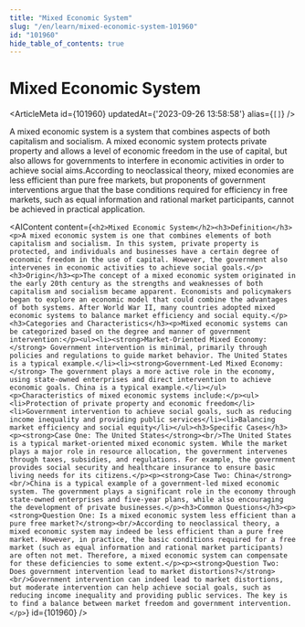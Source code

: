 ```yaml
---
title: "Mixed Economic System"
slug: "/en/learn/mixed-economic-system-101960"
id: "101960"
hide_table_of_contents: true
---
```



# Mixed Economic System

<ArticleMeta id={101960} updatedAt={'2023-09-26 13:58:58'} alias={`[]`} />
<div className='border-solid border-b border-t-0 my-4 border-[var(--ifm-color-gray-300)]' />

A mixed economic system is a system that combines aspects of both capitalism and socialism. A mixed economic system protects private property and allows a level of economic freedom in the use of capital, but also allows for governments to interfere in economic activities in order to achieve social aims.According to neoclassical theory, mixed economies are less efficient than pure free markets, but proponents of government interventions argue that the base conditions required for efficiency in free markets, such as equal information and rational market participants, cannot be achieved in practical application.

<AIContent content={`<h2>Mixed Economic System</h2><h3>Definition</h3><p>A mixed economic system is one that combines elements of both capitalism and socialism. In this system, private property is protected, and individuals and businesses have a certain degree of economic freedom in the use of capital. However, the government also intervenes in economic activities to achieve social goals.</p><h3>Origin</h3><p>The concept of a mixed economic system originated in the early 20th century as the strengths and weaknesses of both capitalism and socialism became apparent. Economists and policymakers began to explore an economic model that could combine the advantages of both systems. After World War II, many countries adopted mixed economic systems to balance market efficiency and social equity.</p><h3>Categories and Characteristics</h3><p>Mixed economic systems can be categorized based on the degree and manner of government intervention:</p><ul><li><strong>Market-Oriented Mixed Economy:</strong> Government intervention is minimal, primarily through policies and regulations to guide market behavior. The United States is a typical example.</li><li><strong>Government-Led Mixed Economy:</strong> The government plays a more active role in the economy, using state-owned enterprises and direct intervention to achieve economic goals. China is a typical example.</li></ul><p>Characteristics of mixed economic systems include:</p><ul><li>Protection of private property and economic freedom</li><li>Government intervention to achieve social goals, such as reducing income inequality and providing public services</li><li>Balancing market efficiency and social equity</li></ul><h3>Specific Cases</h3><p><strong>Case One: The United States</strong><br/>The United States is a typical market-oriented mixed economic system. While the market plays a major role in resource allocation, the government intervenes through taxes, subsidies, and regulations. For example, the government provides social security and healthcare insurance to ensure basic living needs for its citizens.</p><p><strong>Case Two: China</strong><br/>China is a typical example of a government-led mixed economic system. The government plays a significant role in the economy through state-owned enterprises and five-year plans, while also encouraging the development of private businesses.</p><h3>Common Questions</h3><p><strong>Question One: Is a mixed economic system less efficient than a pure free market?</strong><br/>According to neoclassical theory, a mixed economic system may indeed be less efficient than a pure free market. However, in practice, the basic conditions required for a free market (such as equal information and rational market participants) are often not met. Therefore, a mixed economic system can compensate for these deficiencies to some extent.</p><p><strong>Question Two: Does government intervention lead to market distortions?</strong><br/>Government intervention can indeed lead to market distortions, but moderate intervention can help achieve social goals, such as reducing income inequality and providing public services. The key is to find a balance between market freedom and government intervention.</p>`} id={101960} />
